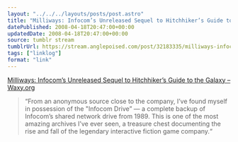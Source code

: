 ```yaml
---
layout: "../../../layouts/posts/post.astro"
title: "Milliways: Infocom’s Unreleased Sequel to Hitchhiker’s Guide to the Galaxy"
datePublished: 2008-04-18T20:47:00+00:00
updatedDate: 2008-04-18T20:47:00+00:00
source: tumblr stream
tumblrUrl: https://stream.anglepoised.com/post/32183335/milliways-infocoms-unreleased-sequel-to
tags: ["linklog"]
format: "link"
---
```


[Milliways: Infocom&#8217;s Unreleased Sequel to Hitchhiker&#8217;s Guide to the Galaxy &#8211; Waxy.org][1]

> &ldquo;From an anonymous source close to the company, I&rsquo;ve found myself in possession of the "Infocom Drive&rdquo; — a complete backup of Infocom&rsquo;s shared network drive from 1989. This is one of the most amazing archives I&rsquo;ve ever seen, a treasure chest documenting the rise and fall of the legendary interactive fiction game company.&ldquo;

[1]: http://waxy.org/2008/04/milliways_infocoms_unreleased_sequel_to_hitchhikers_guide_to_the_galax/
